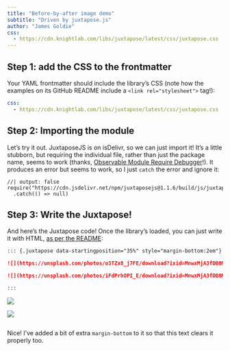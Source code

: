 ```yaml
---
title: "Before-by-after image demo"
subtitle: "Driven by juxtapose.js"
author: "James Goldie"
css:
  - https://cdn.knightlab.com/libs/juxtapose/latest/css/juxtapose.css
---
```


## Step 1: add the CSS to the frontmatter

Your YAML frontmatter should include the library's CSS (note how the examples on its GitHub README include a `<link rel="stylesheet">` tag!):

```yaml
css:
  - https://cdn.knightlab.com/libs/juxtapose/latest/css/juxtapose.css
```

## Step 2: Importing the module

Let's try it out. JuxtaposeJS is on isDelivr, so we can just import it! It's a little stubborn, but requiring the individual file, rather than just the package name, seems to work (thanks, [Observable Module Require Debugger](https://observablehq.com/@observablehq/module-require-debugger)!). It produces an error but seems to work, so I just `catch` the error and ignore it:

```ojs
//| output: false
require("https://cdn.jsdelivr.net/npm/juxtaposejs@1.1.6/build/js/juxtapose.min.js")
  .catch(() => null)
```

## Step 3: Write the Juxtapose!

And here's the Juxtapose code! Once the library's loaded, you can just write it with HTML, [as per the README](https://github.com/NUKnightLab/juxtapose#html-implementation):

```markdown
::: {.juxtapose data-startingposition="35%" style="margin-bottom:2em"}

![](https://unsplash.com/photos/o3TZx8_j7FE/download?ixid=MnwxMjA3fDB8MXxhbGx8fHx8fHx8fHwxNjUzMzY0ODYw&force=true&w=640){data-credit="Fabian Mardi on Unsplash" data-label="Image A by Fabian Mardi on Unsplash"}

![](https://unsplash.com/photos/iFdPrhOPI_E/download?ixid=MnwxMjA3fDB8MXxhbGx8fHx8fHx8fHwxNjUzMzU4Mzg0&force=true&w=640){data-credit="Weyne Yew on Unsplash" data-label="Image B by Weyne Yew on Unsplash"}

:::
```

::: {.juxtapose data-startingposition="35%" style="margin-bottom:2em"}

![](https://unsplash.com/photos/o3TZx8_j7FE/download?ixid=MnwxMjA3fDB8MXxhbGx8fHx8fHx8fHwxNjUzMzY0ODYw&force=true&w=640){data-credit="Fabian Mardi on Unsplash" data-label="Image A by Fabian Mardi on Unsplash"}

![](https://unsplash.com/photos/iFdPrhOPI_E/download?ixid=MnwxMjA3fDB8MXxhbGx8fHx8fHx8fHwxNjUzMzU4Mzg0&force=true&w=640){data-credit="Weyne Yew on Unsplash" data-label="Image B by Weyne Yew on Unsplash"}

:::

Nice! I've added a bit of extra `margin-bottom` to it so that this text clears it properly too.
